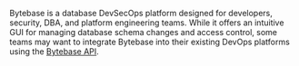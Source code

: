 Bytebase is a database DevSecOps platform designed for developers, security, DBA, and platform engineering teams. While it offers an intuitive GUI for managing database schema changes and access control, some teams may want to integrate Bytebase into their existing DevOps platforms using the [Bytebase API](/api/overview/).
